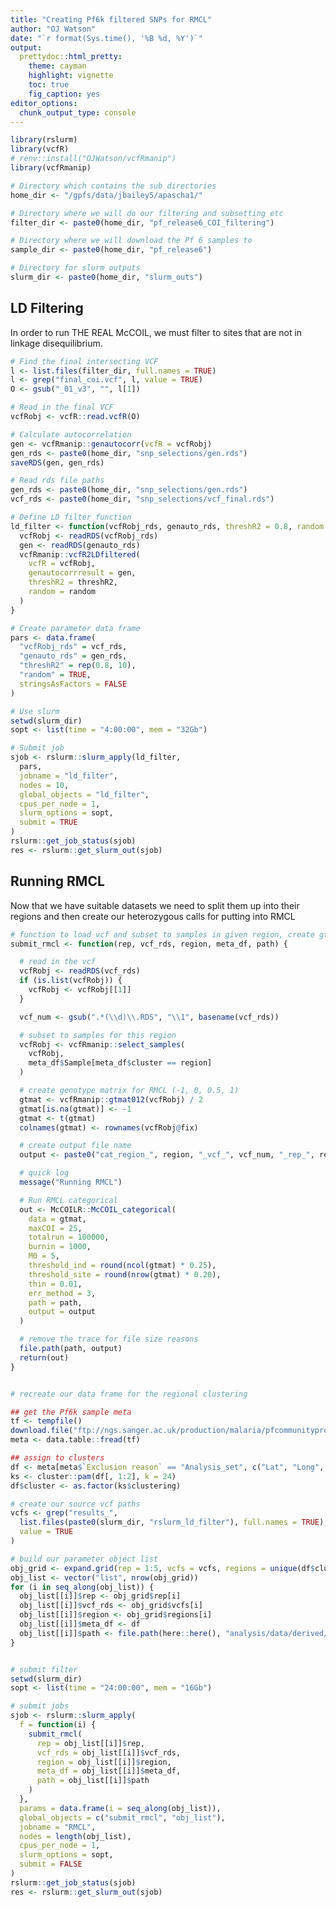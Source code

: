 ```yaml
---
title: "Creating Pf6k filtered SNPs for RMCL"
author: "OJ Watson"
date: "`r format(Sys.time(), '%B %d, %Y')`"
output:
  prettydoc::html_pretty:
    theme: cayman
    highlight: vignette
    toc: true
    fig_caption: yes
editor_options: 
  chunk_output_type: console
---
```


```r
library(rslurm)
library(vcfR)
# renv::install("OJWatson/vcfRmanip")
library(vcfRmanip)
```

```r
# Directory which contains the sub directories
home_dir <- "/gpfs/data/jbailey5/apascha1/"

# Directory where we will do our filtering and subsetting etc
filter_dir <- paste0(home_dir, "pf_release6_COI_filtering")

# Directory where we will download the Pf 6 samples to
sample_dir <- paste0(home_dir, "pf_release6")

# Directory for slurm outputs
slurm_dir <- paste0(home_dir, "slurm_outs")
```

## LD Filtering

In order to run THE REAL McCOIL, we must filter to sites that are not in linkage
disequilibrium.

```r
# Find the final intersecting VCF
l <- list.files(filter_dir, full.names = TRUE)
l <- grep("final_coi.vcf", l, value = TRUE)
O <- gsub("_01_v3", "", l[1])

# Read in the final VCF
vcfRobj <- vcfR::read.vcfR(O)

# Calculate autocorrelation
gen <- vcfRmanip::genautocorr(vcfR = vcfRobj)
gen_rds <- paste0(home_dir, "snp_selections/gen.rds")
saveRDS(gen, gen_rds)

# Read rds file paths
gen_rds <- paste0(home_dir, "snp_selections/gen.rds")
vcf_rds <- paste0(home_dir, "snp_selections/vcf_final.rds")
```

```r
# Define LD filter function
ld_filter <- function(vcfRobj_rds, genauto_rds, threshR2 = 0.8, random = TRUE) {
  vcfRobj <- readRDS(vcfRobj_rds)
  gen <- readRDS(genauto_rds)
  vcfRmanip::vcfR2LDfiltered(
    vcfR = vcfRobj, 
    genautocorrresult = gen,
    threshR2 = threshR2, 
    random = random
  )
}

# Create parameter data frame
pars <- data.frame(
  "vcfRobj_rds" = vcf_rds,
  "genauto_rds" = gen_rds,
  "threshR2" = rep(0.8, 10),
  "random" = TRUE,
  stringsAsFactors = FALSE
)
```

```r
# Use slurm
setwd(slurm_dir)
sopt <- list(time = "4:00:00", mem = "32Gb")

# Submit job
sjob <- rslurm::slurm_apply(ld_filter,
  pars,
  jobname = "ld_filter",
  nodes = 10,
  global_objects = "ld_filter",
  cpus_per_node = 1,
  slurm_options = sopt,
  submit = TRUE
)
rslurm::get_job_status(sjob)
res <- rslurm::get_slurm_out(sjob)
```

## Running RMCL

Now that we have suitable datasets we need to split them up into their regions
and then create our heterozygous calls for putting into RMCL

```r
# function to load vcf and subset to samples in given region, create gt and then RMCL
submit_rmcl <- function(rep, vcf_rds, region, meta_df, path) {

  # read in the vcf
  vcfRobj <- readRDS(vcf_rds)
  if (is.list(vcfRobj)) {
    vcfRobj <- vcfRobj[[1]]
  }

  vcf_num <- gsub(".*(\\d)\\.RDS", "\\1", basename(vcf_rds))

  # subset to samples for this region
  vcfRobj <- vcfRmanip::select_samples(
    vcfRobj, 
    meta_df$Sample[meta_df$cluster == region]
  )

  # create genotype matrix for RMCL (-1, 0, 0.5, 1)
  gtmat <- vcfRmanip::gtmat012(vcfRobj) / 2
  gtmat[is.na(gtmat)] <- -1
  gtmat <- t(gtmat)
  colnames(gtmat) <- rownames(vcfRobj@fix)

  # create output file name
  output <- paste0("cat_region_", region, "_vcf_", vcf_num, "_rep_", rep, ".txt")

  # quick log
  message("Running RMCL")

  # Run RMCL categorical
  out <- McCOILR::McCOIL_categorical(
    data = gtmat,
    maxCOI = 25,
    totalrun = 100000,
    burnin = 1000,
    M0 = 5,
    threshold_ind = round(ncol(gtmat) * 0.25),
    threshold_site = round(nrow(gtmat) * 0.20),
    thin = 0.01,
    err_method = 3,
    path = path,
    output = output
  )

  # remove the trace for file size reasons
  file.path(path, output)
  return(out)
}


# recreate our data frame for the regional clustering

## get the Pf6k sample meta
tf <- tempfile()
download.file("ftp://ngs.sanger.ac.uk/production/malaria/pfcommunityproject/Pf6/Pf_6_samples.txt", tf)
meta <- data.table::fread(tf)

## assign to clusters
df <- meta[meta$`Exclusion reason` == "Analysis_set", c("Lat", "Long", "Sample")]
ks <- cluster::pam(df[, 1:2], k = 24)
df$cluster <- as.factor(ks$clustering)

# create our source vcf paths
vcfs <- grep("results_",
  list.files(paste0(slurm_dir, "rslurm_ld_filter"), full.names = TRUE),
  value = TRUE
)

# build our parameter object list
obj_grid <- expand.grid(rep = 1:5, vcfs = vcfs, regions = unique(df$cluster), stringsAsFactors = FALSE)
obj_list <- vector("list", nrow(obj_grid))
for (i in seq_along(obj_list)) {
  obj_list[[i]]$rep <- obj_grid$rep[i]
  obj_list[[i]]$vcf_rds <- obj_grid$vcfs[i]
  obj_list[[i]]$region <- obj_grid$regions[i]
  obj_list[[i]]$meta_df <- df
  obj_list[[i]]$path <- file.path(here::here(), "analysis/data/derived/McCOIL_work")
}


# submit filter
setwd(slurm_dir)
sopt <- list(time = "24:00:00", mem = "16Gb")

# submit jobs
sjob <- rslurm::slurm_apply(
  f = function(i) {
    submit_rmcl(
      rep = obj_list[[i]]$rep,
      vcf_rds = obj_list[[i]]$vcf_rds,
      region = obj_list[[i]]$region,
      meta_df = obj_list[[i]]$meta_df,
      path = obj_list[[i]]$path
    )
  },
  params = data.frame(i = seq_along(obj_list)),
  global_objects = c("submit_rmcl", "obj_list"),
  jobname = "RMCL",
  nodes = length(obj_list),
  cpus_per_node = 1,
  slurm_options = sopt,
  submit = FALSE
)
rslurm::get_job_status(sjob)
res <- rslurm::get_slurm_out(sjob)
```
